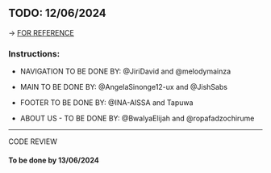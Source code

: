 ## TODO: 12/06/2024

-> [FOR REFERENCE](https://themewagon.github.io/learnit/index.html)

### Instructions:

- NAVIGATION TO BE DONE BY: @JiriDavid and @melodymainza

- MAIN TO BE DONE BY: @AngelaSinonge12-ux and @JishSabs

- FOOTER TO BE DONE BY: @INA-AISSA and Tapuwa

- ABOUT US - TO BE DONE BY: @BwalyaElijah and @ropafadzochirume

---

CODE REVIEW

#### **To be done by 13/06/2024**
